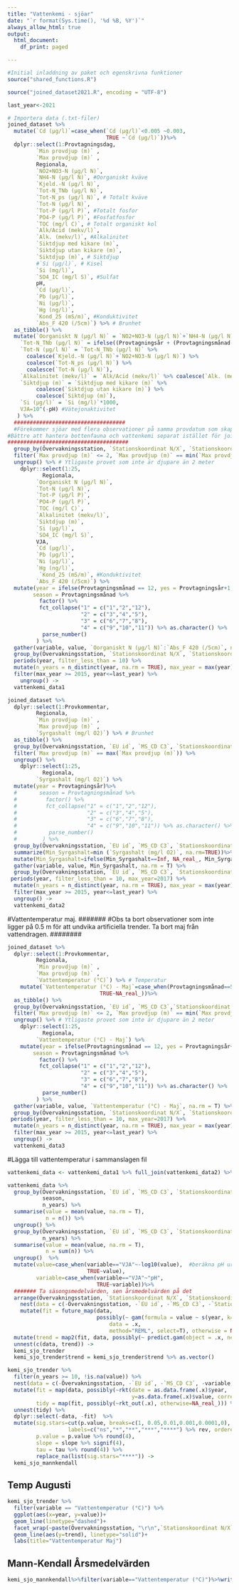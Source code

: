 ---
title: "Vattenkemi - sjöar"
date: "`r format(Sys.time(), '%d %B, %Y')`"
always_allow_html: true
output:
  html_document:
    df_print: paged

---
```{r echo=FALSE, message=FALSE, warning=FALSE}
#Initial inladdning av paket och egenskrivna funktioner
source("shared_functions.R")
```

```{r, warning=FALSE}
source("joined_dataset2021.R", encoding = "UTF-8")
```

```{r}
last_year<-2021
```



```{r include=FALSE}


# Importera data (.txt-filer)
joined_dataset %>% 
  mutate(`Cd (µg/l)`=case_when(`Cd (µg/l)`<0.005 ~0.003,
                               TRUE ~`Cd (µg/l)`))%>%
  dplyr::select(1:Provtagningsdag, 
         `Min provdjup (m)` ,
         `Max provdjup (m)` ,
         Regionala,
         `NO2+NO3-N (µg/l N)`,
         `NH4-N (µg/l N)`, #Oorganiskt kväve
         `Kjeld.-N (µg/l N)`, 
         `Tot-N_TNb (µg/l N)`,
         `Tot-N_ps (µg/l N)`, # Totalt kväve
         `Tot-N (µg/l N)`,
         `Tot-P (µg/l P)`, #Totalt fosfor
         `PO4-P (µg/l P)`, #Fosfatfosfor
         `TOC (mg/l C)`, # Totalt organiskt kol
         `Alk/Acid (mekv/l)`,
         `Alk. (mekv/l)`, #Alkalinitet
         `Siktdjup med kikare (m)`, 
         `Siktdjup utan kikare (m)`,
         `Siktdjup (m)`, # Siktdjup
         #`Si (µg/l)`, # Kisel
         `Si (mg/l)`, 
         `SO4_IC (mg/l S)`, #Sulfat
         pH,
         `Cd (µg/l)`,
         `Pb (µg/l)`,
         `Ni (µg/l)`,
         `Hg (ng/l)`,
         `Kond_25 (mS/m)`, #Konduktivitet
         `Abs_F 420 (/5cm)`) %>% # Brunhet
  as_tibble() %>% 
  mutate(`Oorganiskt N (µg/l N)` = `NO2+NO3-N (µg/l N)`+`NH4-N (µg/l N)`,
    `Tot-N_TNb (µg/l N)` = ifelse((Provtagningsår + (Provtagningsmånad-1)/12)>(2009+8/12), `Tot-N_TNb (µg/l N)`, NA),
    `Tot-N (µg/l N)` = `Tot-N_TNb (µg/l N)` %>% 
      coalesce(`Kjeld.-N (µg/l N)`+`NO2+NO3-N (µg/l N)`) %>% 
      coalesce(`Tot-N_ps (µg/l N)`) %>% 
      coalesce(`Tot-N (µg/l N)`),
    `Alkalinitet (mekv/l)` = `Alk/Acid (mekv/l)` %>% coalesce(`Alk. (mekv/l)`),
    `Siktdjup (m)` = `Siktdjup med kikare (m)` %>% 
         coalesce(`Siktdjup utan kikare (m)`) %>% 
         coalesce(`Siktdjup (m)`),
    `Si (µg/l)` = `Si (mg/l)`*1000,
    VJA=10^(-pH) #Vätejonaktivitet
   ) %>% 
  ###################################
  #Förekommer sjöar med flera observationer på samma provdatum som skapar saknande värden, antgligen pga av bottenfauna
#Bättre att hantera bottenfauna och vattenkemi separat istället för joined dataset.
######################################
  group_by(Övervakningsstation, `Stationskoordinat N/X`, `Stationskoordinat E/Y`, Provdatum) %>% 
  filter(`Max provdjup (m)` <= 2, `Max provdjup (m)` == min(`Max provdjup (m)`)) %>%
  ungroup() %>% # Ytligaste provet som inte är djupare än 2 meter
    dplyr::select(1:25, 
           Regionala,
         `Oorganiskt N (µg/l N)`,
         `Tot-N (µg/l N)`,
         `Tot-P (µg/l P)`, 
         `PO4-P (µg/l P)`, 
         `TOC (mg/l C)`,
         `Alkalinitet (mekv/l)`,
         `Siktdjup (m)`,
         `Si (µg/l)`,
         `SO4_IC (mg/l S)`,
         VJA,
         `Cd (µg/l)`,
         `Pb (µg/l)`,
         `Ni (µg/l)`,
         `Hg (ng/l)`,
          `Kond_25 (mS/m)`, #Konduktivitet
         `Abs_F 420 (/5cm)`) %>% 
  mutate(year = ifelse(Provtagningsmånad == 12, yes = Provtagningsår+1, no=Provtagningsår),
        season = Provtagningsmånad %>% 
          factor() %>% 
          fct_collapse("1" = c("1","2","12"),
                       "2" = c("3","4","5"),
                       "3" = c("6","7","8"),
                       "4" = c("9","10","11")) %>% as.character() %>% 
           parse_number()
         ) %>% 
  gather(variable, value, `Oorganiskt N (µg/l N)`:`Abs_F 420 (/5cm)`, na.rm = T) %>% 
  group_by(Övervakningsstation, `Stationskoordinat N/X`, `Stationskoordinat E/Y`, Regionala, variable) %>% 
  periods(year, filter_less_than = 10) %>% 
  mutate(n_years = n_distinct(year, na.rm = TRUE), max_year = max(year)) %>%
  filter(max_year >= 2015, year<=last_year) %>% 
    ungroup() -> 
  vattenkemi_data1
```

```{r}

joined_dataset %>% 
  dplyr::select(1:Provkommentar, 
         Regionala,
         `Min provdjup (m)` ,
         `Max provdjup (m)` ,
         `Syrgashalt (mg/l O2)`) %>% # Brunhet
  as_tibble() %>% 
  group_by(Övervakningsstation, `EU id`, `MS_CD C3`, `Stationskoordinat N/X`, `Stationskoordinat E/Y`, Provdatum, Regionala) %>% 
  filter(`Max provdjup (m)` == max(`Max provdjup (m)`)) %>%
  ungroup() %>% 
    dplyr::select(1:25, 
           Regionala,
         `Syrgashalt (mg/l O2)`) %>% 
  mutate(year = Provtagningsår)%>%
  #       season = Provtagningsmånad %>% 
  #         factor() %>% 
  #         fct_collapse("1" = c("1","2","12"),
  #                      "2" = c("3","4","5"),
  #                      "3" = c("6","7","8"),
  #                      "4" = c("9","10","11")) %>% as.character() %>% 
  #          parse_number()
  #        ) %>% 
  group_by(Övervakningsstation, `EU id`, `MS_CD C3`, `Stationskoordinat N/X`, `Stationskoordinat E/Y`, Regionala, year)%>%
  summarize(Min_Syrgashalt=min (`Syrgashalt (mg/l O2)`, na.rm=TRUE))%>%
  mutate(Min_Syrgashalt=ifelse(Min_Syrgashalt==Inf, NA_real_, Min_Syrgashalt))%>%
  gather(variable, value, Min_Syrgashalt, na.rm = T) %>% 
  group_by(Övervakningsstation, `EU id`, `MS_CD C3`, `Stationskoordinat N/X`, `Stationskoordinat E/Y`, Regionala, variable) %>% 
 periods(year, filter_less_than = 10, max_year=2017) %>% 
  mutate(n_years = n_distinct(year, na.rm = TRUE), max_year = max(year)) %>%
  filter(max_year >= 2015, year<=last_year) %>% 
  ungroup() -> 
  vattenkemi_data2
```

#Vattentemperatur maj. 
#######
#Obs ta bort observationer som inte ligger på 0.5 m för att undvika artificiella trender. Ta bort maj från vattendragen.
########
```{r}
joined_dataset %>% 
  dplyr::select(1:Provkommentar, 
         Regionala,
         `Min provdjup (m)` ,
         `Max provdjup (m)` ,
         `Vattentemperatur (°C)`) %>% # Temperatur
    mutate(`Vattentemperatur (°C) - Maj`=case_when(Provtagningsmånad==5~`Vattentemperatur (°C)`,
                             TRUE~NA_real_))%>%
  as_tibble() %>% 
  group_by(Övervakningsstation, `EU id`, `MS_CD C3`,`Stationskoordinat N/X`, `Stationskoordinat E/Y`, Provdatum) %>% 
  filter(`Max provdjup (m)` <= 2, `Max provdjup (m)` == min(`Max provdjup (m)`)) %>%
  ungroup() %>% # Ytligaste provet som inte är djupare än 2 meter
    dplyr::select(1:25, 
           Regionala,
         `Vattentemperatur (°C) - Maj`) %>% 
    mutate(year = ifelse(Provtagningsmånad == 12, yes = Provtagningsår+1, no=Provtagningsår),
        season = Provtagningsmånad %>% 
          factor() %>% 
          fct_collapse("1" = c("1","2","12"),
                       "2" = c("3","4","5"),
                       "3" = c("6","7","8"),
                       "4" = c("9","10","11")) %>% as.character() %>% 
           parse_number()
         ) %>% 
  gather(variable, value, `Vattentemperatur (°C) - Maj`, na.rm = T) %>% 
  group_by(Övervakningsstation, `Stationskoordinat N/X`, `Stationskoordinat E/Y`, variable) %>% 
 periods(year, filter_less_than = 10, max_year=2017) %>% 
  mutate(n_years = n_distinct(year, na.rm = TRUE), max_year = max(year)) %>%
  filter(max_year >= 2015, year<=last_year) %>% 
  ungroup() -> 
  vattenkemi_data3
```
#Lägga till vattentemperatur i sammanslagen fil

```{r}
vattenkemi_data <- vattenkemi_data1 %>% full_join(vattenkemi_data2) %>% full_join(vattenkemi_data3)
```



```{r warning=FALSE, include=FALSE}
vattenkemi_data %>% 
  group_by(Övervakningsstation, `EU id`, `MS_CD C3`, `Stationskoordinat N/X`, `Stationskoordinat E/Y`,Regionala, variable, year, 
           season, 
           n_years) %>% 
  summarise(value = mean(value, na.rm = T),
            n = n()) %>% 
  ungroup() %>%
  group_by(Övervakningsstation, `EU id`, `MS_CD C3`, `Stationskoordinat N/X`, `Stationskoordinat E/Y`, Regionala, variable, year, 
           n_years) %>% 
  summarise(value = mean(value, na.rm = T),
            n = sum(n)) %>% 
  ungroup()  %>% 
  mutate(value=case_when(variable=="VJA"~-log10(value),  #beräkna pH ur vätejonaktivitet
                         TRUE~value),
         variable=case_when(variable=="VJA"~"pH",
                            TRUE~variable))%>%
  ####### Ta säsongsmedelvärden, sen årsmedelvärden på det
  arrange(Övervakningsstation, `Stationskoordinat N/X`, `Stationskoordinat E/Y`, Regionala, variable, year) %>% 
    nest(data = c(-Övervakningsstation, -`EU id`, -`MS_CD C3`, -`Stationskoordinat N/X`, -`Stationskoordinat E/Y`, -variable, -Regionala)) %>% 
    mutate(fit = future_map(data, 
                            possibly(~ gam(formula = value ~ s(year, k=n_distinct(.x %>% filter(!is.na(value)) %>% .$year)-2),
                                data = .x, 
                                method="REML", select=T), otherwise = NA_real_), .progress = T)) %>% 
  mutate(trend = map2(fit, data, possibly(~ predict.gam(object = .x, newdata = .y, type="response"), otherwise = NA_real_), .progress = TRUE)) %>% 
  unnest(c(data, trend)) -> 
  kemi_sjo_trender
  kemi_sjo_trender$trend = kemi_sjo_trender$trend %>% as.vector()
```

```{r message=FALSE, warning=FALSE, include=FALSE}
kemi_sjo_trender %>% 
  filter(n_years >= 10, !is.na(value)) %>% 
  nest(data = c(-Övervakningsstation, -`EU id`, -`MS_CD C3`, -variable, -`Stationskoordinat N/X`, -`Stationskoordinat E/Y`, -Regionala)) %>% 
  mutate(fit = map(data, possibly(~rkt(date = as.data.frame(.x)$year, 
                                       y=as.data.frame(.x)$value, correct = TRUE), otherwise=NA_real_)),
         tidy = map(fit, possibly(~rkt_out(.x), otherwise=NA_real_))) %>% 
  unnest(tidy) %>% 
  dplyr::select(-data, -fit)  %>% 
  mutate(sig.stars=cut(p.value, breaks=c(1, 0.05,0.01,0.001,0.0001,0), 
                   labels=c("ns","*","**","***","****") %>% rev, ordered_result = T),
         p.value = p.value %>% round(4),
         slope = slope %>% signif(4), 
         tau = tau %>% round(4)) %>% 
         replace_na(list(sig.stars="****")) ->
  kemi_sjo_mannkendall
```


## Temp Augusti
```{r echo=FALSE, fig.height=25, fig.width=20, message=FALSE, warning=FALSE}
kemi_sjo_trender %>% 
  filter(variable == "Vattentemperatur (°C)") %>% 
  ggplot(aes(x=year, y=value))+
  geom_line(linetype="dashed")+
  facet_wrap(~paste(Övervakningsstation, "\r\n",`Stationskoordinat N/X`,`Stationskoordinat E/Y`), scales = "free_y", ncol = 8)+
  geom_line(aes(y=trend), linetype="solid")+
  labs(title="Vattentemperatur Maj")
```





<!-- ## Cd -->
<!-- ```{r echo=FALSE, fig.height=25, fig.width=20, message=FALSE, warning=FALSE} -->
<!-- kemi_sjo_trender %>%  -->
<!--   filter(variable == "Cd (µg/l)") %>%  -->
<!--   ggplot(aes(x=year, y=value))+ -->
<!--   geom_line(linetype="dashed")+ -->
<!--   facet_wrap(~paste(Stationsnamn, "\r\n",`Stationskoordinat N/X`,`Stationskoordinat E/Y`), scales = "free_y", ncol = 8)+ -->
<!--   geom_line(aes(y=trend), linetype="solid")+ -->
<!--   labs(title="Cd (µg/l)") -->
<!-- ``` -->
<!-- ## Hg -->
<!-- ```{r echo=FALSE, fig.height=25, fig.width=20, message=FALSE, warning=FALSE} -->
<!-- kemi_sjo_trender %>%  -->
<!--   filter(variable == "Hg (ng/l)") %>%  -->
<!--   ggplot(aes(x=year, y=value))+ -->
<!--   geom_line(linetype="dashed")+ -->
<!--   facet_wrap(~paste(Stationsnamn, "\r\n",`Stationskoordinat N/X`,`Stationskoordinat E/Y`), scales = "free_y", ncol = 8)+ -->
<!--   geom_line(aes(y=trend), linetype="solid")+ -->
<!--   labs(title="Hg (ng/l)") -->
<!-- ``` -->

<!-- ## Pb -->
<!-- ```{r echo=FALSE, fig.height=25, fig.width=20, message=FALSE, warning=FALSE} -->
<!-- kemi_sjo_trender %>%  -->
<!--   filter(variable == "Pb (µg/l)") %>%  -->
<!--   ggplot(aes(x=year, y=value))+ -->
<!--   geom_line(linetype="dashed")+ -->
<!--   facet_wrap(~paste(Stationsnamn, "\r\n",`Stationskoordinat N/X`,`Stationskoordinat E/Y`), scales = "free_y", ncol = 8)+ -->
<!--   geom_line(aes(y=trend), linetype="solid")+ -->
<!--   labs(title="Pb (µg/l)") -->
<!-- ``` -->

<!-- ## Ni -->
<!-- ```{r echo=FALSE, fig.height=25, fig.width=20, message=FALSE, warning=FALSE} -->
<!-- kemi_sjo_trender %>%  -->
<!--   filter(variable == "Ni (µg/l)") %>%  -->
<!--   ggplot(aes(x=year, y=value))+ -->
<!--   geom_line(linetype="dashed")+ -->
<!--   facet_wrap(~paste(Stationsnamn, "\r\n",`Stationskoordinat N/X`,`Stationskoordinat E/Y`), scales = "free_y", ncol = 8)+ -->
<!--   geom_line(aes(y=trend), linetype="solid")+ -->
<!--   labs(title="Ni (µg/l)") -->
<!-- ``` -->




<!-- ## Oorganiskt N -->
<!-- ```{r echo=FALSE, fig.height=25, fig.width=20, message=FALSE, warning=FALSE, include=FALSE} -->
<!-- kemi_sjo_trender %>%  -->
<!--   filter(variable == "Oorganiskt N (µg/l)") %>%  -->
<!--   ggplot(aes(x=year, y=value))+ -->
<!--   geom_line(linetype="dashed")+ -->
<!--   facet_wrap(~paste(Stationsnamn, "\r\n",`Stationskoordinat N/X`,`Stationskoordinat E/Y`), scales = "free_y", ncol = 8)+ -->
<!--   geom_line(aes(y=trend), linetype="solid")+ -->
<!--   labs(title="NH4-N (µg/l)") -->
<!-- ``` -->
<!-- ## Temperatur -->

<!-- ```{r, include=FALSE} -->
<!-- kemi_sjo_trender %>%  -->
<!--   filter(variable == "Vattentemperatur (°C)") %>%  -->
<!--   ggplot(aes(x=year, y=value))+ -->
<!--   geom_line(linetype="dashed")+ -->
<!--   facet_wrap(~paste(Stationsnamn, "\r\n",`Stationskoordinat N/X`,`Stationskoordinat E/Y`), scales = "free_y", ncol = 8)+ -->
<!--   geom_line(aes(y=trend), linetype="solid")+ -->
<!--   labs(title="Vattentemperatur - årsmedel") -->
<!-- ``` -->




<!-- ## Tot-N (µg/l) -->
<!-- ```{r echo=FALSE, fig.height=25, fig.width=20, message=FALSE, warning=FALSE, include=FALSE} -->
<!-- kemi_sjo_trender %>%  -->
<!--   filter(variable == "Tot-N (µg/l)") %>%  -->
<!--   ggplot(aes(x=year, y=value))+ -->
<!--   geom_line(linetype="dashed")+ -->
<!--   facet_wrap(~paste(Stationsnamn, "\r\n",`Stationskoordinat N/X`,`Stationskoordinat E/Y`), scales = "free_y", ncol = 8)+ -->
<!--   geom_line(aes(y=trend), linetype="solid")+ -->
<!--   labs(title="Tot-N_ps (µg/l)") -->


<!-- ``` -->
<!-- ## Tot-P (µg/l) -->
<!-- ```{r echo=FALSE, fig.height=25, fig.width=20, message=FALSE, warning=FALSE} -->
<!-- kemi_sjo_trender %>%  -->
<!--   filter(variable == "Tot-P (µg/l P)") %>%  -->
<!--   ggplot(aes(x=year, y=value))+ -->
<!--   geom_line(linetype="dashed")+ -->
<!--   facet_wrap(~paste(`Stationskoordinat N/X`,`Stationskoordinat E/Y`, "\r\n",Stationsnamn), scales = "free_y", ncol = 8)+ -->
<!--   geom_line(aes(y=trend), linetype="solid")+ -->
<!--   labs(title="Tot-P (µg/l)") -->
<!-- ``` -->

<!-- ## PO4-P (µg/l) -->
<!-- ```{r echo=FALSE, fig.height=25, fig.width=20, message=FALSE, warning=FALSE, include=FALSE} -->

<!-- kemi_sjo_trender %>%  -->
<!--   filter(variable == "PO4-P (µg/l P)") %>%  -->
<!--   ggplot(aes(x=year, y=value))+ -->
<!--   geom_line(linetype="dashed")+ -->
<!--   facet_wrap(~paste(Stationsnamn, "\r\n",`Stationskoordinat N/X`,`Stationskoordinat E/Y`), scales = "free_y", ncol = 8)+ -->
<!--   geom_line(aes(y=trend), linetype="solid")+ -->
<!--   labs(title="PO4-P (µg/l)") -->
<!-- ``` -->

<!-- ## TOC (mg/l) -->
<!-- ```{r echo=FALSE, fig.height=25, fig.width=20, message=FALSE, warning=FALSE, include=FALSE} -->
<!-- kemi_sjo_trender %>%  -->
<!--   filter(variable == "TOC (mg/l C)") %>%  -->
<!--   ggplot(aes(x=year, y=value))+ -->
<!--   geom_line(linetype="dashed")+ -->
<!--   facet_wrap(~paste(Stationsnamn, "\r\n",`Stationskoordinat N/X`,`Stationskoordinat E/Y`), scales = "free_y", ncol = 8)+ -->
<!--   geom_line(aes(y=trend), linetype="solid")+ -->
<!--   labs(title="TOC (mg/l)") -->
<!-- ``` -->
<!-- ## Alkalinitet (mekv/l) -->
<!-- ```{r echo=FALSE, fig.height=25, fig.width=20, message=FALSE, warning=FALSE, include=FALSE} -->
<!-- kemi_sjo_trender %>%  -->
<!--   filter(variable == "Alkalinitet (mekv/l)") %>%  -->
<!--   ggplot(aes(x=year, y=value))+ -->
<!--   geom_line(linetype="dashed")+ -->
<!--   facet_wrap(~paste(Stationsnamn, "\r\n",`Stationskoordinat N/X`,`Stationskoordinat E/Y`), scales = "free_y", ncol = 8)+ -->
<!--   geom_line(aes(y=trend), linetype="solid")+ -->
<!--   labs(title="Alkalinitet (mekv/l)") -->
<!-- ``` -->
<!-- ## Siktdjup (m) -->
<!-- ```{r echo=FALSE, fig.height=25, fig.width=20, message=FALSE, warning=FALSE, include=FALSE} -->
<!-- kemi_sjo_trender %>%  -->
<!--   filter(variable == "Siktdjup (m)") %>%  -->
<!--   ggplot(aes(x=year, y=value))+ -->
<!--   geom_line(linetype="dashed")+ -->
<!--   facet_wrap(~paste(Stationsnamn, "\r\n",`Stationskoordinat N/X`,`Stationskoordinat E/Y`), scales = "free_y", ncol = 8)+ -->
<!--   geom_line(aes(y=trend), linetype="solid")+ -->
<!--   labs(title="Siktdjup (m)") -->
<!-- ``` -->
<!-- ## Temperatur -->
<!-- ```{r echo=FALSE, fig.height=25, fig.width=20, message=FALSE, warning=FALSE, include=FALSE} -->
<!-- kemi_sjo_trender %>%  -->
<!--   filter(variable == "Vattentemperatur ytvatten") %>%  -->
<!--   ggplot(aes(x=year, y=value))+ -->
<!--   geom_line(linetype="dashed")+ -->
<!--   facet_wrap(~paste(Stationsnamn, "\r\n",`Stationskoordinat N/X`,`Stationskoordinat E/Y`), scales = "free_y", ncol = 8)+ -->
<!--   geom_line(aes(y=trend), linetype="solid")+ -->
<!--   labs(title="Vattentemperatur ytvatten") -->
<!-- ``` -->
<!-- ## Si (µg/l) -->
<!-- ```{r echo=FALSE, fig.height=25, fig.width=20, message=FALSE, warning=FALSE, include=FALSE} -->
<!-- kemi_sjo_trender %>%  -->
<!--   filter(variable == "Si (µg/l)") %>%  -->
<!--   ggplot(aes(x=year, y=value))+ -->
<!--   geom_line(linetype="dashed")+ -->
<!--   facet_wrap(~paste(Stationsnamn, "\r\n",`Stationskoordinat N/X`,`Stationskoordinat E/Y`), scales = "free_y", ncol = 8)+ -->
<!--   geom_line(aes(y=trend), linetype="solid")+ -->
<!--   labs(title="Si (µg/l)") -->
<!-- ``` -->
<!-- ## SO4_IC (mekv/l) -->
<!-- ```{r echo=FALSE, fig.height=25, fig.width=20, message=FALSE, warning=FALSE, include=FALSE} -->
<!-- kemi_sjo_trender %>%  -->
<!--   filter(variable == "SO4_IC (mekv/l)") %>%  -->
<!--   ggplot(aes(x=year, y=value))+ -->
<!--   geom_line(linetype="dashed")+ -->
<!--   facet_wrap(~paste(Stationsnamn, "\r\n",`Stationskoordinat N/X`,`Stationskoordinat E/Y`), scales = "free_y", ncol = 8)+ -->
<!--   geom_line(aes(y=trend), linetype="solid")+ -->
<!--   labs(title="SO4_IC (mekv/l)") -->
<!-- ``` -->
<!-- ## pH -->
<!-- ```{r echo=FALSE, fig.height=25, fig.width=20, message=FALSE, warning=FALSE, include=FALSE} -->
<!-- kemi_sjo_trender %>%  -->
<!--   filter(variable == "pH") %>%  -->
<!--   ggplot(aes(x=year, y=value))+ -->
<!--   geom_line(linetype="dashed")+ -->
<!--   facet_wrap(~paste(Stationsnamn, "\r\n",`Stationskoordinat N/X`,`Stationskoordinat E/Y`), scales = "free_y", ncol = 8)+ -->
<!--   geom_line(aes(y=trend), linetype="solid")+ -->
<!--   labs(title="pH") -->
<!-- ``` -->
<!-- ## Abs_F 420 (/5cm) -->
<!-- ```{r echo=FALSE, fig.height=25, fig.width=20, message=FALSE, warning=FALSE, include=FALSE} -->
<!-- kemi_sjo_trender %>%  -->
<!--   filter(variable == "Abs_F 420 (/5cm)") %>%  -->
<!--   ggplot(aes(x=year, y=value))+ -->
<!--   geom_line(linetype="dashed")+ -->
<!--   facet_wrap(~paste(Stationsnamn, "\r\n",`Stationskoordinat N/X`,`Stationskoordinat E/Y`), scales = "free_y", ncol = 8)+ -->
<!--   geom_line(aes(y=trend), linetype="solid")+ -->
<!--   labs(title="Abs_F 420 (/5cm)") -->
<!-- ``` -->


## Mann-Kendall Årsmedelvärden

```{r echo=FALSE}
kemi_sjo_mannkendall%>%filter(variable=="Vattentemperatur (°C)")%>%write_csv("Mann-Kendall_temp_aug_sjö.csv", col_names=TRUE)
```

